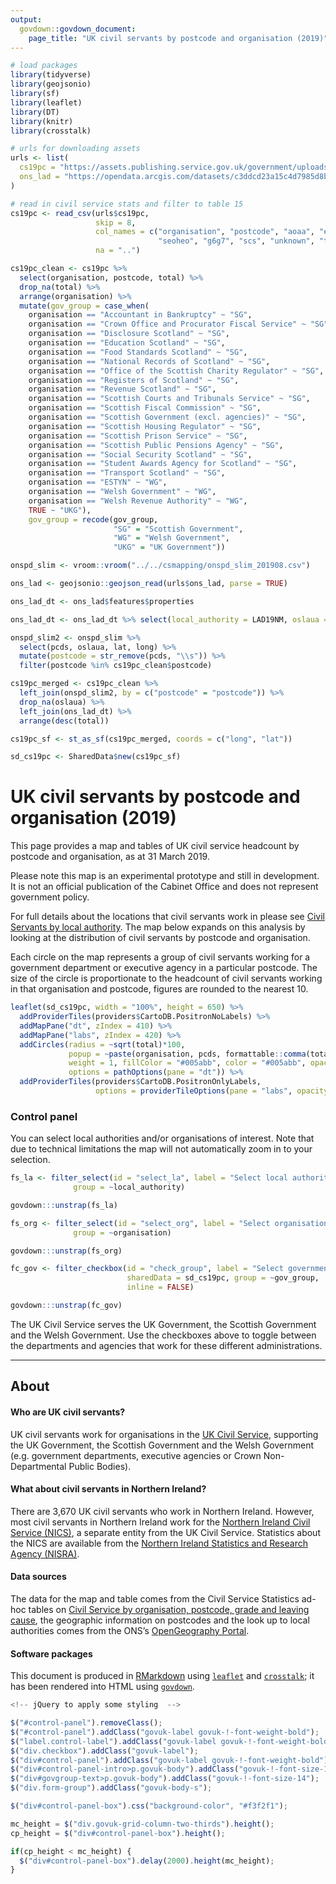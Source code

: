 ```yaml
---
output: 
  govdown::govdown_document:
    page_title: "UK civil servants by postcode and organisation (2019)"
---
```


```r

# load packages
library(tidyverse)
library(geojsonio)
library(sf)
library(leaflet)
library(DT)
library(knitr)
library(crosstalk)

# urls for downloading assets
urls <- list(
  cs19pc = "https://assets.publishing.service.gov.uk/government/uploads/system/uploads/attachment_data/file/837270/Civil-servants-by-postcode-organisation-grade-and-leaving-cause__1__-_Staff_in_Post.csv",
  ons_lad = "https://opendata.arcgis.com/datasets/c3ddcd23a15c4d7985d8b36f1344b1db_0.geojson"
)

# read in civil service stats and filter to table 15
cs19pc <- read_csv(urls$cs19pc, 
                   skip = 8, 
                   col_names = c("organisation", "postcode", "aoaa", "eo", 
                                 "seoheo", "g6g7", "scs", "unknown", "total"), 
                   na = "..")

cs19pc_clean <- cs19pc %>%
  select(organisation, postcode, total) %>%
  drop_na(total) %>%
  arrange(organisation) %>%
  mutate(gov_group = case_when(
    organisation == "Accountant in Bankruptcy" ~ "SG",
    organisation == "Crown Office and Procurator Fiscal Service" ~ "SG",
    organisation == "Disclosure Scotland" ~ "SG",
    organisation == "Education Scotland" ~ "SG",
    organisation == "Food Standards Scotland" ~ "SG",
    organisation == "National Records of Scotland" ~ "SG",
    organisation == "Office of the Scottish Charity Regulator" ~ "SG",
    organisation == "Registers of Scotland" ~ "SG",
    organisation == "Revenue Scotland" ~ "SG",
    organisation == "Scottish Courts and Tribunals Service" ~ "SG",
    organisation == "Scottish Fiscal Commission" ~ "SG",
    organisation == "Scottish Government (excl. agencies)" ~ "SG",
    organisation == "Scottish Housing Regulator" ~ "SG",
    organisation == "Scottish Prison Service" ~ "SG",
    organisation == "Scottish Public Pensions Agency" ~ "SG",
    organisation == "Social Security Scotland" ~ "SG",
    organisation == "Student Awards Agency for Scotland" ~ "SG",
    organisation == "Transport Scotland" ~ "SG",
    organisation == "ESTYN" ~ "WG",
    organisation == "Welsh Government" ~ "WG",
    organisation == "Welsh Revenue Authority" ~ "WG",
    TRUE ~ "UKG"),
    gov_group = recode(gov_group, 
                       "SG" = "Scottish Government", 
                       "WG" = "Welsh Government",
                       "UKG" = "UK Government"))

onspd_slim <- vroom::vroom("../../csmapping/onspd_slim_201908.csv")

ons_lad <- geojsonio::geojson_read(urls$ons_lad, parse = TRUE)

ons_lad_dt <- ons_lad$features$properties 

ons_lad_dt <- ons_lad_dt %>% select(local_authority = LAD19NM, oslaua = LAD19CD)

onspd_slim2 <- onspd_slim %>%
  select(pcds, oslaua, lat, long) %>%
  mutate(postcode = str_remove(pcds, "\\s")) %>%
  filter(postcode %in% cs19pc_clean$postcode)

cs19pc_merged <- cs19pc_clean %>%
  left_join(onspd_slim2, by = c("postcode" = "postcode")) %>%
  drop_na(oslaua) %>%
  left_join(ons_lad_dt) %>%
  arrange(desc(total))

cs19pc_sf <- st_as_sf(cs19pc_merged, coords = c("long", "lat"))

sd_cs19pc <- SharedData$new(cs19pc_sf)

```

# UK civil servants by postcode and organisation (2019)

::: {.lead-para}
This page provides a map and tables of UK civil service headcount by postcode and organisation, as at 31 March 2019.
:::

::: {.warning}
Please note this map is an experimental prototype and still in development. It is not an official publication of the Cabinet Office and does not represent government policy.
:::


For full details about the locations that civil servants work in please see [Civil Servants by local authority](cs_lad_2019.html). The map below expands on this analysis by looking at the distribution of civil servants by postcode and organisation.

Each circle on the map represents a group of civil servants working for a government department or executive agency in a particular postcode. The size of the circle is proportionate to the headcount of civil servants working in that organisation and postcode, figures are rounded to the nearest 10.

:::{.govuk-grid-row}

:::{.govuk-grid-column-two-thirds}
``` r
leaflet(sd_cs19pc, width = "100%", height = 650) %>%
  addProviderTiles(providers$CartoDB.PositronNoLabels) %>%
  addMapPane("dt", zIndex = 410) %>%
  addMapPane("labs", zIndex = 420) %>%
  addCircles(radius = ~sqrt(total)*100,
             popup = ~paste(organisation, pcds, formattable::comma(total, digits = 0), sep = "; "),
             weight = 1, fillColor = "#005abb", color = "#005abb", opacity = 0.5,
             options = pathOptions(pane = "dt")) %>%
  addProviderTiles(providers$CartoDB.PositronOnlyLabels, 
                   options = providerTileOptions(pane = "labs", opacity = 0.8))

```

:::

:::{#control-panel-box .govuk-grid-column-one-third}

### Control panel
::: {#control-panel-intro}
You can select local authorities and/or organisations of interest. Note that due to technical limitations the map will not automatically zoom in to your selection.
:::

```r

fs_la <- filter_select(id = "select_la", label = "Select local authorities", sharedData = sd_cs19pc,
              group = ~local_authority)

govdown:::unstrap(fs_la)

```

```r

fs_org <- filter_select(id = "select_org", label = "Select organisations", sharedData = sd_cs19pc,
              group = ~organisation)

govdown:::unstrap(fs_org)

```

```r

fc_gov <- filter_checkbox(id = "check_group", label = "Select government group",
                          sharedData = sd_cs19pc, group = ~gov_group,
                          inline = FALSE)

govdown:::unstrap(fc_gov)


```

:::{#govgroup-text}
The UK Civil Service serves the UK Government, the Scottish Government and the Welsh Government. Use the checkboxes above to toggle between the departments and agencies that work for these different administrations.
:::

:::

:::

---

## About

#### Who are UK civil servants?
UK civil servants work for organisations in the [UK Civil Service](https://www.gov.uk/civil-service), supporting the UK Government, the Scottish Government and the Welsh Government (e.g. government departments, executive agencies or Crown Non-Departmental Public Bodies).

#### What about civil servants in Northern Ireland?
There are 3,670 UK civil servants who work in Northern Ireland. However, most civil servants in Northern Ireland work for the [Northern Ireland Civil Service (NICS)](https://www.finance-ni.gov.uk/topics/working-northern-ireland-civil-service), a separate entity from the UK Civil Service. Statistics about the NICS are available from the [Northern Ireland Statistics and Research Agency (NISRA)](https://www.nisra.gov.uk/statistics/government/ni-civil-service-human-resource-statistics).

#### Data sources
The data for the map and table comes from the Civil Service Statistics ad-hoc tables on [Civil Service by organisation, postcode, grade and leaving cause](https://www.gov.uk/government/statistics/civil-service-by-organisation-postcode-grade-and-leaving-cause), the geographic information on postcodes and the look up to local authorities comes from the ONS's [OpenGeography Portal](http://geoportal.statistics.gov.uk).

#### Software packages
This document is produced in [RMarkdown](http://rmarkdown.rstudio.com) using [`leaflet`](https://rstudio.github.io/leaflet/) and [`crosstalk`](https://rstudio.github.io/crosstalk/); it has been rendered into HTML using [`govdown`](https://ukgovdatascience.github.io/govdown/).

<!-- ADDITIONAL SCRIPTING (jQuery etc) -->

```js

<!-- jQuery to apply some styling  -->

$("#control-panel").removeClass();
$("#control-panel").addClass("govuk-label govuk-!-font-weight-bold");
$("label.control-label").addClass("govuk-label govuk-!-font-weight-bold");
$("div.checkbox").addClass("govuk-label");
$("div#control-panel").addClass("govuk-label govuk-!-font-weight-bold");
$("div#control-panel-intro>p.govuk-body").addClass("govuk-!-font-size-14");
$("div#govgroup-text>p.govuk-body").addClass("govuk-!-font-size-14");
$("div.form-group").addClass("govuk-body-s");

$("div#control-panel-box").css("background-color", "#f3f2f1");

mc_height = $("div.govuk-grid-column-two-thirds").height();
cp_height = $("div#control-panel-box").height();

if(cp_height < mc_height) {
  $("div#control-panel-box").delay(2000).height(mc_height);
}

```


